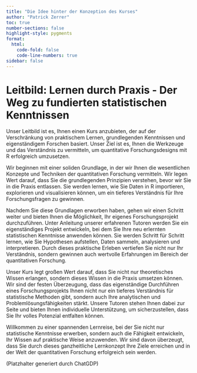 ```yaml
---
title: "Die Idee hinter der Konzeption des Kurses"
author: "Patrick Zerrer"
toc: true
number-sections: false
highlight-style: pygments
format:
  html:
    code-fold: false
    code-line-numbers: true
sidebar: false
---
```


# Leitbild: Lernen durch Praxis - Der Weg zu fundierten statistischen Kenntnissen

Unser Leitbild ist es, Ihnen einen Kurs anzubieten, der auf der Verschränkung von praktischem Lernen, grundlegenden Kenntnissen und eigenständigem Forschen basiert. Unser Ziel ist es, Ihnen die Werkzeuge und das Verständnis zu vermitteln, um quantitative Forschungsdesigns mit R erfolgreich umzusetzen.

Wir beginnen mit einer soliden Grundlage, in der wir Ihnen die wesentlichen Konzepte und Techniken der quantitativen Forschung vermitteln. Wir legen Wert darauf, dass Sie die grundlegenden Prinzipien verstehen, bevor wir Sie in die Praxis entlassen. Sie werden lernen, wie Sie Daten in R importieren, explorieren und visualisieren können, um ein tieferes Verständnis für Ihre Forschungsfragen zu gewinnen.

Nachdem Sie diese Grundlagen erworben haben, gehen wir einen Schritt weiter und bieten Ihnen die Möglichkeit, Ihr eigenes Forschungsprojekt durchzuführen. Unter Anleitung unserer erfahrenen Tutoren werden Sie ein eigenständiges Projekt entwickeln, bei dem Sie Ihre neu erlernten statistischen Kenntnisse anwenden können. Sie werden Schritt für Schritt lernen, wie Sie Hypothesen aufstellen, Daten sammeln, analysieren und interpretieren. Durch dieses praktische Erleben vertiefen Sie nicht nur Ihr Verständnis, sondern gewinnen auch wertvolle Erfahrungen im Bereich der quantitativen Forschung.

Unser Kurs legt großen Wert darauf, dass Sie nicht nur theoretisches Wissen erlangen, sondern dieses Wissen in die Praxis umsetzen können. Wir sind der festen Überzeugung, dass das eigenständige Durchführen eines Forschungsprojekts Ihnen nicht nur ein tieferes Verständnis für statistische Methoden gibt, sondern auch Ihre analytischen und Problemlösungsfähigkeiten stärkt. Unsere Tutoren stehen Ihnen dabei zur Seite und bieten Ihnen individuelle Unterstützung, um sicherzustellen, dass Sie Ihr volles Potenzial entfalten können.

Willkommen zu einer spannenden Lernreise, bei der Sie nicht nur statistische Kenntnisse erwerben, sondern auch die Fähigkeit entwickeln, Ihr Wissen auf praktische Weise anzuwenden. Wir sind davon überzeugt, dass Sie durch dieses ganzheitliche Lernkonzept Ihre Ziele erreichen und in der Welt der quantitativen Forschung erfolgreich sein werden.

(Platzhalter generiert durch ChatGDP)